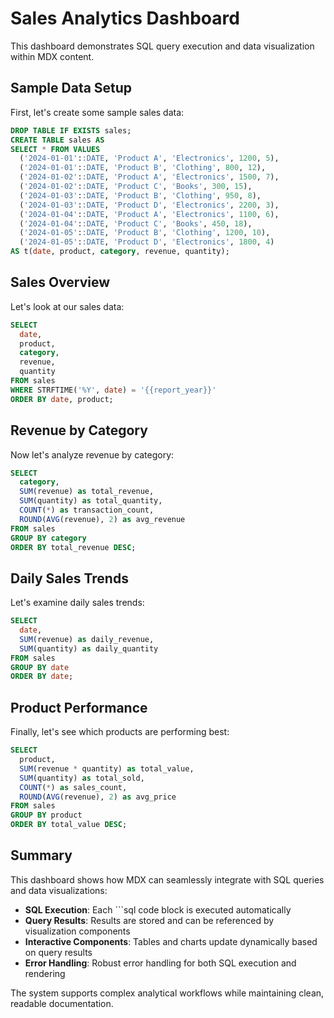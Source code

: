 # Sales Analytics Dashboard

This dashboard demonstrates SQL query execution and data visualization within MDX content.

<Slider
  min={2020}
  max={2024}
  name="report_year"
  title="Select Report Year"
  defaultValue={2024}
  size="full"
/>

## Sample Data Setup

First, let's create some sample sales data:

```sql { id="create_sales_table" }
DROP TABLE IF EXISTS sales;
CREATE TABLE sales AS
SELECT * FROM VALUES
  ('2024-01-01'::DATE, 'Product A', 'Electronics', 1200, 5),
  ('2024-01-01'::DATE, 'Product B', 'Clothing', 800, 12),
  ('2024-01-02'::DATE, 'Product A', 'Electronics', 1500, 7),
  ('2024-01-02'::DATE, 'Product C', 'Books', 300, 15),
  ('2024-01-03'::DATE, 'Product B', 'Clothing', 950, 8),
  ('2024-01-03'::DATE, 'Product D', 'Electronics', 2200, 3),
  ('2024-01-04'::DATE, 'Product A', 'Electronics', 1100, 6),
  ('2024-01-04'::DATE, 'Product C', 'Books', 450, 18),
  ('2024-01-05'::DATE, 'Product B', 'Clothing', 1200, 10),
  ('2024-01-05'::DATE, 'Product D', 'Electronics', 1800, 4)
AS t(date, product, category, revenue, quantity);
```

## Sales Overview

Let's look at our sales data:

```sql { id="sales_overview" }
SELECT
  date,
  product,
  category,
  revenue,
  quantity
FROM sales
WHERE STRFTIME('%Y', date) = '{{report_year}}'
ORDER BY date, product;
```

<DataTable queryId="sales_overview" title="Sales Overview" maxRows={15} />

## Revenue by Category

Now let's analyze revenue by category:

```sql { id="revenue_by_category" }
SELECT
  category,
  SUM(revenue) as total_revenue,
  SUM(quantity) as total_quantity,
  COUNT(*) as transaction_count,
  ROUND(AVG(revenue), 2) as avg_revenue
FROM sales
GROUP BY category
ORDER BY total_revenue DESC;
```

<DataTable queryId="revenue_by_category" title="Revenue by Category" />

<DataChart
  queryId="revenue_by_category"
  type="bar"
  xField="category"
  yField="total_revenue"
  title="Total Revenue by Category"
  height={350}
/>

## Daily Sales Trends

Let's examine daily sales trends:

```sql { id="daily_sales" }
SELECT
  date,
  SUM(revenue) as daily_revenue,
  SUM(quantity) as daily_quantity
FROM sales
GROUP BY date
ORDER BY date;
```

<DataChart
  queryId="daily_sales"
  type="line"
  xField="date"
  yField="daily_revenue"
  title="Daily Revenue Trend"
  height={300}
/>

## Product Performance

Finally, let's see which products are performing best:

```sql { id="product_performance" }
SELECT
  product,
  SUM(revenue * quantity) as total_value,
  SUM(quantity) as total_sold,
  COUNT(*) as sales_count,
  ROUND(AVG(revenue), 2) as avg_price
FROM sales
GROUP BY product
ORDER BY total_value DESC;
```

<DataTable queryId="product_performance" title="Product Performance Analysis" />

<DataChart
  queryId="product_performance"
  type="bar"
  xField="product"
  yField="total_value"
  title="Total Value by Product"
  height={350}
/>

## Summary

This dashboard shows how MDX can seamlessly integrate with SQL queries and data visualizations:

- **SQL Execution**: Each ```sql code block is executed automatically
- **Query Results**: Results are stored and can be referenced by visualization components
- **Interactive Components**: Tables and charts update dynamically based on query results
- **Error Handling**: Robust error handling for both SQL execution and rendering

The system supports complex analytical workflows while maintaining clean, readable documentation.
